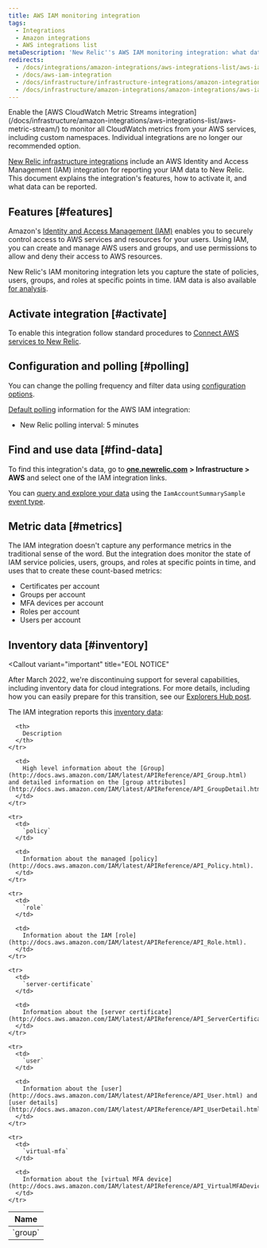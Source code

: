 ```yaml
---
title: AWS IAM monitoring integration
tags:
  - Integrations
  - Amazon integrations
  - AWS integrations list
metaDescription: 'New Relic''s AWS IAM monitoring integration: what data it reports, and how to enable it.'
redirects:
  - /docs/integrations/amazon-integrations/aws-integrations-list/aws-iam-monitoring-integration
  - /docs/aws-iam-integration
  - /docs/infrastructure/infrastructure-integrations/amazon-integrations/aws-iam-integration
  - /docs/infrastructure/amazon-integrations/amazon-integrations/aws-iam-monitoring-integration
---
```


<Callout variant="important">
  Enable the [AWS CloudWatch Metric Streams integration](/docs/infrastructure/amazon-integrations/aws-integrations-list/aws-metric-stream/) to monitor all CloudWatch metrics from your AWS services, including custom namespaces. Individual integrations are no longer our recommended option.
</Callout>

[New Relic infrastructure integrations](/docs/infrastructure/integrations-getting-started/getting-started/introduction-infrastructure-integrations) include an AWS Identity and Access Management (IAM) integration for reporting your IAM data to New Relic. This document explains the integration's features, how to activate it, and what data can be reported.

## Features [#features]

Amazon's [Identity and Access Management (IAM)](https://aws.amazon.com/iam/) enables you to securely control access to AWS services and resources for your users. Using IAM, you can create and manage AWS users and groups, and use permissions to allow and deny their access to AWS resources.

New Relic's IAM monitoring integration lets you capture the state of policies, users, groups, and roles at specific points in time. IAM data is also available [for analysis](/docs/infrastructure/infrastructure-integrations/getting-started/connect-aws-integrations-infrastructure#insights).

## Activate integration [#activate]

To enable this integration follow standard procedures to [Connect AWS services to New Relic](/docs/infrastructure/infrastructure-integrations/getting-started/connect-aws-integrations-infrastructure).

## Configuration and polling [#polling]

You can change the polling frequency and filter data using [configuration options](/docs/integrations/new-relic-integrations/getting-started/configure-polling-frequency-data-collection-cloud-integrations).

[Default polling](/docs/infrastructure/amazon-integrations/aws-integrations-list/aws-polling-intervals-infrastructure-integrations) information for the AWS IAM integration:

* New Relic polling interval: 5 minutes

## Find and use data [#find-data]

To find this integration's data, go to [**one.newrelic.com**](http://one.newrelic.com) **> Infrastructure > AWS** and select one of the IAM integration links.

You can [query and explore your data](/docs/using-new-relic/data/understand-data/query-new-relic-data) using the `IamAccountSummarySample` [event type](/docs/data-apis/understand-data/new-relic-data-types/#event-data).

## Metric data [#metrics]

The IAM integration doesn't capture any performance metrics in the traditional sense of the word. But the integration does monitor the state of IAM service policies, users, groups, and roles at specific points in time, and uses that to create these count-based metrics:

* Certificates per account
* Groups per account
* MFA devices per account
* Roles per account
* Users per account

## Inventory data [#inventory]

<Callout
  variant="important"
  title="EOL NOTICE"
>
  After March 2022, we're discontinuing support for several capabilities, including inventory data for cloud integrations. For more details, including how you can easily prepare for this transition, see our [Explorers Hub post](https://discuss.newrelic.com/t/important-upcoming-changes-to-capabilities-and-support-across-errors-classic-labels-service-infrastructure-on-host-snmp-integration-and-inventory-data-in-cloud-integrations/175370).
</Callout>

The IAM integration reports this [inventory data](/docs/infrastructure/integrations-getting-started/getting-started/understand-integration-data-data-types#inventory-data):

<table>
  <thead>
    <tr>
      <th width={285}>
        Name
      </th>

      <th>
        Description
      </th>
    </tr>
  </thead>

  <tbody>
    <tr>
      <td>
        `group`
      </td>

      <td>
        High level information about the [Group](http://docs.aws.amazon.com/IAM/latest/APIReference/API_Group.html) and detailed information on the [group attributes](http://docs.aws.amazon.com/IAM/latest/APIReference/API_GroupDetail.html).
      </td>
    </tr>

    <tr>
      <td>
        `policy`
      </td>

      <td>
        Information about the managed [policy](http://docs.aws.amazon.com/IAM/latest/APIReference/API_Policy.html).
      </td>
    </tr>

    <tr>
      <td>
        `role`
      </td>

      <td>
        Information about the IAM [role](http://docs.aws.amazon.com/IAM/latest/APIReference/API_Role.html).
      </td>
    </tr>

    <tr>
      <td>
        `server-certificate`
      </td>

      <td>
        Information about the [server certificate](http://docs.aws.amazon.com/IAM/latest/APIReference/API_ServerCertificate.html).
      </td>
    </tr>

    <tr>
      <td>
        `user`
      </td>

      <td>
        Information about the [user](http://docs.aws.amazon.com/IAM/latest/APIReference/API_User.html) and [user details](http://docs.aws.amazon.com/IAM/latest/APIReference/API_UserDetail.html).
      </td>
    </tr>

    <tr>
      <td>
        `virtual-mfa`
      </td>

      <td>
        Information about the [virtual MFA device](http://docs.aws.amazon.com/IAM/latest/APIReference/API_VirtualMFADevice.html).
      </td>
    </tr>
  </tbody>
</table>
